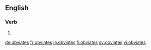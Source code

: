 ==English==

===Verb===
{{head|en|verb form}}

# {{en-third-person singular of|obviate}}

[[de:obviates]]
[[fr:obviates]]
[[ja:obviates]]
[[fi:obviates]]
[[sv:obviates]]
[[vi:obviates]]